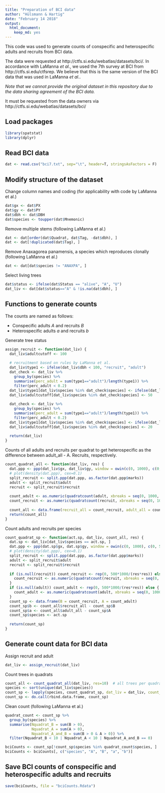 ```yaml
---
title: "Preparation of BCI data"
author: "Hülsmann & Hartig"
date: "February 14 2018"
output: 
  html_document: 
    keep_md: yes
---
```



This code was used to generate counts of conspecific and heterospecific adults and recruits from BCI data.

The data were requested at http://ctfs.si.edu/webatlas/datasets/bci/. In accordance with LaManna *et al*., we used the 7th survey at BCI from http://ctfs.si.edu/ctfsrep. We believe that this is the same version of the BCI data that was used in LaManna *et al*..

*Note that we cannot provide the original dataset in this repository due to the data sharing agreement of the BCI data.* 

It must be requested from the data owners via http://ctfs.si.edu/webatlas/datasets/bci/



## Load packages


```r
library(spatstat)
library(dplyr)
```


## Read BCI data


```r
dat <- read.csv("bci7.txt", sep="\t", header=T, stringsAsFactors = F)
```


## Modify structure of the dataset

Change column names and coding (for applicability with code by LaManna et al.)
```r
dat$gx <- dat$PX
dat$gy <- dat$PY
dat$dbh <- dat$DBH
dat$species <- toupper(dat$Mnemonic)
```

Remove multiple stems (following LaManna et al.)
```r
dat <- dat[order(dat$Quadrat, dat$Tag, -dat$dbh), ]
dat <- dat[!duplicated(dat$Tag), ]
```

Remove Anaxagorea panamensis, a species which reproduces clonally (following LaManna et al.)
```r
dat <- dat[dat$species != "ANAXPA", ]
```

Select living trees
```r
dat$status <- ifelse(dat$Status == "alive", "A", "U")
dat_liv <- dat[dat$status=="A" & !is.na(dat$dbh), ]
```


## Functions to generate counts

The counts are named as follows:

* Conspecific adults *A* and recruits *B*
* Heterospecific adults *a* and recruits *b*


Generate tree status 
```r
assign_recruit <- function(dat_liv) {
  dat_liv$adultcutoff <- 100
  
  # recruitment based on rules by LaManna et al.
  dat_liv$type1 <- ifelse(dat_liv$dbh < 100, "recruit", "adult")
  dat_check <- dat_liv %>%
    group_by(species) %>% 
    summarise(perc_adult = sum(type1=="adult")/length(type1)) %>% 
    filter(perc_adult < 0.2)
  dat_liv$type1[dat_liv$species %in% dat_check$species] <- ifelse(dat_liv$dbh[dat_liv$species %in% dat_check$species] <= 50, "recruit", "adult")
  dat_liv$adultcutoff[dat_liv$species %in% dat_check$species] <- 50
  
  dat_check <- dat_liv %>%
    group_by(species) %>% 
    summarise(perc_adult = sum(type1=="adult")/length(type1)) %>% 
    filter(perc_adult < 0.2)
  dat_liv$type1[dat_liv$species %in% dat_check$species] <- ifelse(dat_liv$dbh[dat_liv$species %in% dat_check$species] <= 20, "recruit", "adult")
  dat_liv$adultcutoff[dat_liv$species %in% dat_check$species] <- 20
  
  return(dat_liv)
}
```

Counts of all adults and recruits per quadrat to get heterospecific as the difference between adult_all - A. Recruits, respectively.
```r
count_quadrat_all <- function(dat_liv, res) {
  dat.ppp <- ppp(dat_liv$gx, dat_liv$gy, window = owin(c(0, 1000), c(0, 500)), marks = dat_liv$type1)
  # plot(density(dat.ppp), cex=0.1)
  split_recruit <- split.ppp(dat.ppp, as.factor(dat.ppp$marks))
  adult <- split_recruit$adult
  recruit <- split_recruit$recruit
  
  count_adult <- as.numeric(quadratcount(adult, xbreaks = seq(0, 1000, res), ybreaks = seq(0, 500, res)))
  count_recruit <- as.numeric(quadratcount(recruit, xbreaks = seq(0, 1000, res), ybreaks = seq(0, 500, res)))  
  
  count_all <- data.frame(recruit_all = count_recruit, adult_all = count_adult)
  return(count_all)
}
```

Count adults and recruits per species
```r
count_quadrat_sp <- function(act.sp, dat_liv, count_all, res) {
  dat.sp <- dat_liv[dat_liv$species == act.sp, ]
  dat.ppp <- ppp(dat.sp$gx, dat.sp$gy, window = owin(c(0, 1000), c(0, 500)), marks = dat.sp$type1)
  # plot(density(dat.ppp), cex=0.1)
  split_recruit <- split.ppp(dat.ppp, as.factor(dat.ppp$marks))
  adult <- split_recruit$adult
  recruit <- split_recruit$recruit
  
  if (is.null(recruit)) count_recruit <- rep(0, 500*1000/(res*res)) else {
    count_recruit <- as.numeric(quadratcount(recruit, xbreaks = seq(0, 1000, res), ybreaks = seq(0, 500, res)))  
  }
  if (is.null(adult)) count_adult <- rep(0, 500*1000/(res*res)) else {
    count_adult <- as.numeric(quadratcount(adult, xbreaks = seq(0, 1000, res), ybreaks = seq(0, 500, res)))
  }
  count_sp <- data.frame(B = count_recruit, A = count_adult)
  count_sp$b <- count_all$recruit_all - count_sp$B
  count_sp$a <- count_all$adult_all - count_sp$A
  count_sp$species <- act.sp
  
  return(count_sp)
}
```


## Generate count data for BCI data


Assign recruit and adult
```r
dat_liv <- assign_recruit(dat_liv)
```

Count trees in quadrats
```r
count_all <- count_quadrat_all(dat_liv, res=10)  # all trees per quadrat
species <- sort(unique(dat_liv$species))
count_sp <- lapply(species, count_quadrat_sp, dat_liv = dat_liv, count_all = count_all, res = 10)  # per species while a = adult_all - A
count_sp <- do.call(rbind.data.frame, count_sp)
```

Clean count (following LaManna et al.)
```r
quadrat_count <- count_sp %>%
  group_by(species) %>%
  summarise(Nquadrat_B = sum(B > 0),
            Nquadrat_A = sum(A > 0),
            Nquadrat_A_and_B = sum(B > 0 & A > 0)) %>%
  filter(Nquadrat_B < 10 | Nquadrat_A < 10 | Nquadrat_A_and_B == 0)

bciCounts <- count_sp[!count_sp$species %in% quadrat_count$species, ]
bciCounts <- bciCounts[, c("species", "A", "B", "a", "b")]
```


## Save BCI counts of conspecific and heterospecific adults and recruits

```r
save(bciCounts, file = "bciCounts.Rdata")
```




